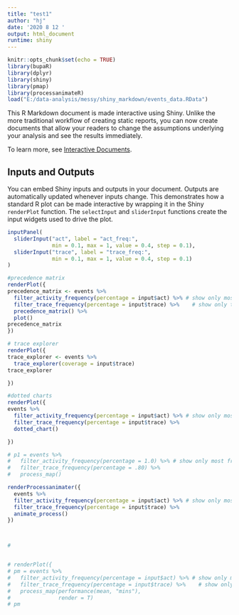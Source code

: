 ```yaml
---
title: "test1"
author: "hj"
date: '2020 8 12 '
output: html_document
runtime: shiny
---
```


```r
knitr::opts_chunk$set(echo = TRUE)
library(bupaR)
library(dplyr)
library(shiny)
library(pmap)
library(processanimateR)
load("E:/data-analysis/messy/shiny_markdown/events_data.RData")

```

This R Markdown document is made interactive using Shiny. Unlike the more traditional workflow of creating static reports, you can now create documents that allow your readers to change the assumptions underlying your analysis and see the results immediately. 

To learn more, see [Interactive Documents](http://rmarkdown.rstudio.com/authoring_shiny.html).

## Inputs and Outputs

You can embed Shiny inputs and outputs in your document. Outputs are automatically updated whenever inputs change.  This demonstrates how a standard R plot can be made interactive by wrapping it in the Shiny `renderPlot` function. The `selectInput` and `sliderInput` functions create the input widgets used to drive the plot.

```r
inputPanel(
  sliderInput("act", label = "act_freq:",
              min = 0.1, max = 1, value = 0.4, step = 0.1),
  sliderInput("trace", label = "trace_freq:",
              min = 0.1, max = 1, value = 0.4, step = 0.1)  
)

#precedence matrix
renderPlot({
precedence_matrix <- events %>%
  filter_activity_frequency(percentage = input$act) %>% # show only most frequent activities
  filter_trace_frequency(percentage = input$trace) %>%    # show only the most frequent traces
  precedence_matrix() %>%
  plot()
precedence_matrix
})

# trace explorer
renderPlot({
trace_explorer <- events %>%
  trace_explorer(coverage = input$trace)
trace_explorer

})

#dotted charts
renderPlot({
events %>%
  filter_activity_frequency(percentage = input$act) %>% # show only most frequent activities
  filter_trace_frequency(percentage = input$trace) %>% 
  dotted_chart()

})

# p1 = events %>%
#   filter_activity_frequency(percentage = 1.0) %>% # show only most frequent activities
#   filter_trace_frequency(percentage = .80) %>% 
#   process_map()

renderProcessanimater({
  events %>%
  filter_activity_frequency(percentage = input$act) %>% # show only most frequent activities
  filter_trace_frequency(percentage = input$trace) %>% 
  animate_process()
})



#


# renderPlot({
# pm = events %>%
#   filter_activity_frequency(percentage = input$act) %>% # show only most frequent activities
#   filter_trace_frequency(percentage = input$trace) %>%    # show only the most frequent traces
#   process_map(performance(mean, "mins"),
#               render = T) 
# pm

 
```
